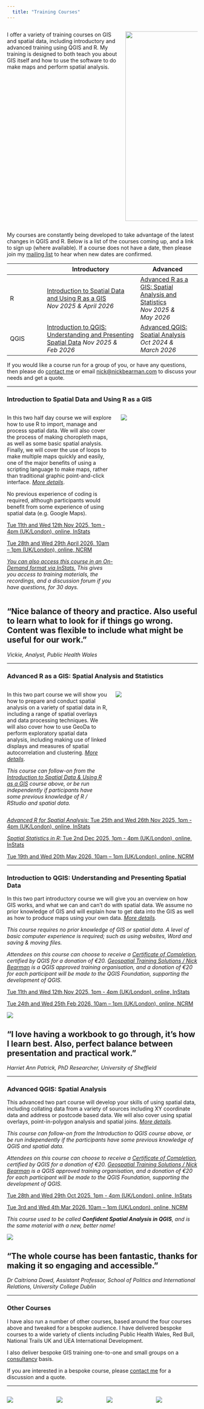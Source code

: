 ```yaml
---
  title: "Training Courses"
---
```


::: columns
:::: {.column width="55%"}

I offer a variety of training courses on GIS and spatial data, including introductory and advanced training using QGIS and R. My training is designed to both teach you about GIS itself and how to use the software to do make maps and perform spatial analysis.

::::
:::: {.column width="35%"}

![](images/2019-06-13 12.26.53-students-at-desk.jpg){width=500}

::::
:::

My courses are constantly being developed to take advantage of the latest changes in QGIS and R. Below is a list of the courses coming up, and a link to sign up (where available). If a course does not have a date, then please join my [mailing list](mailing-list.html) to hear when new dates are confirmed.

|              | Introductory         | Advanced                               |
|--------------|-----------------------------------|-----------------------|
| R | [Introduction to Spatial Data and Using R as a GIS](#introduction-to-spatial-data-using-r-as-a-gis) *Nov 2025 & April 2026*   | [Advanced R as a GIS: Spatial Analysis and Statistics](#advanced-R-as-a-gis:-spatial-analysis-and-statistics)  *Nov 2025 & May 2026* | [Advanced R as a GIS: Spatial Analysis and Statistics](#advanced-R-as-a-gis:-spatial-analysis-and-statistics)  
| QGIS     |  [Introduction to QGIS: Understanding and Presenting Spatial Data]  *Nov 2025 & Feb 2026*            | [Advanced QGIS: Spatial Analysis](#advanced-qgis-spatial-analysis) *Oct 2024 & March 2026*    |

If you would like a course run for a group of you, or have any questions, then please do [contact me](index.html) or email [nick\@nickbearman.com](mailto:nick\@nickbearman.com) to discuss your needs and get a quote.


----

### Introduction to Spatial Data and Using R as a GIS {#introduction-to-spatial-data-using-r-as-a-gis}

::: columns
:::: {.column width="58%"}

In this two half day course we will explore how to use R to import, manage and process spatial data. We will also cover the process of making choropleth maps, as well as some basic spatial analysis. Finally, we will cover the use of loops to make multiple maps quickly and easily, one of the major benefits of using a scripting language to make maps, rather than traditional graphic point-and-click interface. *[More details](files/intro-to-r-promo.pdf)*.

No previous experience of coding is required, although participants would benefit from some experience of using spatial data (e.g. Google Maps).

[Tue 11th and Wed 12th Nov 2025, 1pm - 4pm (UK/London), online, InStats](https://instats.org/seminar/introduction-to-spatial-data-and-r-as-a-1)

[Tue 28th and Wed 29th April 2026, 10am – 1pm (UK/London), online, NCRM](https://www.ncrm.ac.uk/training/show.php?article=14372) 

<!-- [No dates scheduled, join my mailing list to hear when new dates are confirmed.](mailing-list.html) -->

*[You can also access this course in an On-Demand format via InStats. ](https://instats.org/seminar/introduction-to-spatial-data-and-r-as-a-2) This gives you access to training materials, the recordings, and a discussion forum if you have questions, for 30 days.*

<!-- *I run this course regularly, so if you would like to attend a live, version please [join my mailing list to hear when new dates are confirmed.](mailing-list.html)* -->
::::
:::: {.column width="42%"}

![](images/r-map-output.png)
::::
:::

:::{.callout-tip}
## "Nice balance of theory and practice. Also useful to learn what to look for if things go wrong. Content was flexible to include what might be useful for our work."
*Vickie, Analyst, Public Health Wales*

:::

----

### Advanced R as a GIS: Spatial Analysis and Statistics {#advanced-R-as-a-gis:-spatial-analysis-and-statistics}

::: columns
:::: {.column width="55%"}

In this two part course we will show you how to prepare and conduct spatial analysis on a variety of spatial data in R, including a range of spatial overlays and data processing techniques. We will also cover how to use GeoDa to perform exploratory spatial data analysis, including making use of linked displays and measures of spatial autocorrelation and clustering. *[More details](files/advanced-r-promo.pdf)*.

*This course can follow-on from the [Introduction to Spatial Data & Using R as a GIS](#introduction-to-spatial-data-using-r-as-a-gis) course above, or be run independently if participants have some previous knowledge of R / RStudio and spatial data.*

<!-- *This course used to be called **Confident Spatial Analysis and Statistics in R & GeoDa**, and is the same material with a new, better, less wordy name!* -->

::::
:::: {.column width="45%"}

![](images\spatial-overlay.png)

::::
:::

[*Advanced R for Spatial Analysis:* Tue 25th and Wed 26th Nov 2025, 1pm - 4pm (UK/London), online, InStats](https://instats.org/seminar/advanced-r-for-spatial-analysis)

[*Spatial Statistics in R:* Tue 2nd Dec 2025, 1pm - 4pm (UK/London), online, InStats](https://instats.org/seminar/spatial-statistics-in-r)

[Tue 19th and Wed 20th May 2026, 10am – 1pm (UK/London), online, NCRM](https://www.ncrm.ac.uk/training/show.php?article=14377)

<!-- [No dates scheduled, join my mailing list to hear when new dates are confirmed.](mailing-list.html) -->

----

### Introduction to QGIS: Understanding and Presenting Spatial Data

In this two part introductory course we will give you an overview on how GIS works, and what we can and can’t do with spatial data. We assume no prior knowledge of GIS and will explain how to get data into the GIS as well as how to produce maps using your own data. *[More details](files/intro-to-qgis-promo.pdf).*

*This course requires no prior knowledge of GIS or spatial data. A level of basic computer experience is required; such as using websites, Word and saving & moving files.*

*Attendees on this course can choose to receive a [Certificate of Completion](https://www.qgis.org/community/certification/), certified by QGIS for a donation of €20. [Geospatial Training Solutions / Nick Bearman](https://changelog.qgis.org/en/qgis/certifyingorganisation/geospatial-training-solutions/) is a QGIS approved training organisation, and a donation of €20 for each participant will be made to the QGIS Foundation, supporting the development of QGIS.*

[Tue 11th and Wed 12th Nov 2025, 1pm - 4pm (UK/London), online, InStats](https://instats.org/seminar/introduction-to-qgis-and-spatial-data)

[Tue 24th and Wed 25th Feb 2026, 10am – 1pm (UK/London), online, NCRM](https://www.ncrm.ac.uk/training/show.php?article=14368)

<!-- [No dates scheduled, join my mailing list to hear when new dates are confirmed.](mailing-list.html) -->

![](images/qgis-screenshot.png)

:::{.callout-tip}
## "I love having a workbook to go through, it's how I learn best. Also, perfect balance between presentation and practical work."
*Harriet Ann Patrick, PhD Researcher, University of Sheffield*

:::

----

### Advanced QGIS: Spatial Analysis

This advanced two part course will develop your skills of using spatial data, including collating data from a variety of sources including XY coordinate data and address or postcode based data. We will also cover using spatial overlays, point-in-polygon analysis and spatial joins. *[More details](files/confident-spatial-analysis-promo.pdf).*

*This course can follow-on from the Introduction to QGIS course above, or be run independently if the participants have some previous knowledge of QGIS and spatial data.*

*Attendees on this course can choose to receive a [Certificate of Completion](https://www.qgis.org/community/certification/), certified by QGIS for a donation of €20. [Geospatial Training Solutions / Nick Bearman](https://changelog.qgis.org/en/qgis/certifyingorganisation/geospatial-training-solutions/) is a QGIS approved training organisation, and a donation of €20 for each participant will be made to the QGIS Foundation, supporting the development of QGIS.*

[Tue 28th and Wed 29th Oct 2025, 1pm - 4pm (UK/London), online, InStats](https://instats.org/seminar/advanced-qgis-spatial-analysis)

[Tue 3rd and Wed 4th Mar 2026, 10am – 1pm (UK/London), online, NCRM](https://www.ncrm.ac.uk/training/show.php?article=14369)

<!-- [No dates scheduled, join my mailing list to hear when new dates are confirmed.](mailing-list.html) -->

*This course used to be called **Confident Spatial Analysis in QGIS**, and is the same material with a new, better name!*


![](images/pip-spatial-overlays.png)

:::{.callout-tip}
## "The whole course has been fantastic, thanks for making it so engaging and accessible."
*Dr Caitriona Dowd, Assistant Professor, School of Politics and International Relations, University College Dublin*

:::

----

<!--

### Essex Summer School

#### Introduction to GIS, Geospatial Data and Spatial Analysis

In this week long (17.5 hours) course at the Essex Summer School, you will gain an in-depth knowledge of spatial data, and how it can be used in a variety of social science applications. You will learn how spatial data is structured, how and where it can be used and how and where it cannot be used. By the end of the course you will be able to apply the skills you have learnt in your own area of study, and there will be time during the course provided to start this with me available to help.

*This course is a combination of the four courses listed above, plus some additional material.*

[No dates for 2025 yet, but check out 2024 for more details](https://essexsummerschool.com/summer-school-facts/courses/ess-2024-course-list/1p-introduction-to-gis-geospatial-data-and-spatial-analysis/)

----

-->

### Other Courses

I have also run a number of other courses, based around the four courses above and tweaked for a bespoke audience. I have delivered bespoke courses to a wide variety of clients including Public Health Wales, Red Bull, National Trails UK and UEA International Development. 

I also deliver bespoke GIS training one-to-one and small groups on a [consultancy](consultancy.html) basis. 

If you are interested in a bespoke course, please [contact me](index.html) for a discussion and a quote.

----

::: columns
:::: {.column width="25%"}

![](images/Red-Bull-logo - Copy.jpg)
::::
:::: {.column width="25%"}
![](images/NTUK_Primary Logo_Black.png)
::::
:::: {.column width="25%"}
![](images/uea.png)
::::
:::: {.column width="25%"}
![](images/public-health-wales.png)
::::
:::

